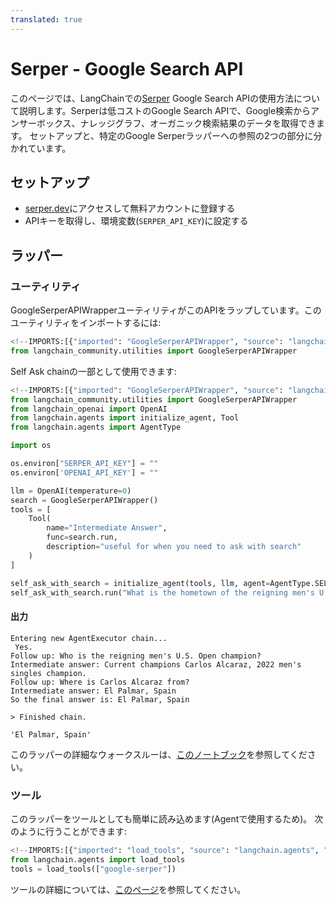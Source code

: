 ```yaml
---
translated: true
---
```


# Serper - Google Search API

このページでは、LangChainでの[Serper](https://serper.dev) Google Search APIの使用方法について説明します。Serperは低コストのGoogle Search APIで、Google検索からアンサーボックス、ナレッジグラフ、オーガニック検索結果のデータを取得できます。
セットアップと、特定のGoogle Serperラッパーへの参照の2つの部分に分かれています。

## セットアップ

- [serper.dev](https://serper.dev)にアクセスして無料アカウントに登録する
- APIキーを取得し、環境変数(`SERPER_API_KEY`)に設定する

## ラッパー

### ユーティリティ

GoogleSerperAPIWrapperユーティリティがこのAPIをラップしています。このユーティリティをインポートするには:

```python
<!--IMPORTS:[{"imported": "GoogleSerperAPIWrapper", "source": "langchain_community.utilities", "docs": "https://api.python.langchain.com/en/latest/utilities/langchain_community.utilities.google_serper.GoogleSerperAPIWrapper.html", "title": "Serper - Google Search API"}]-->
from langchain_community.utilities import GoogleSerperAPIWrapper
```

Self Ask chainの一部として使用できます:

```python
<!--IMPORTS:[{"imported": "GoogleSerperAPIWrapper", "source": "langchain_community.utilities", "docs": "https://api.python.langchain.com/en/latest/utilities/langchain_community.utilities.google_serper.GoogleSerperAPIWrapper.html", "title": "Serper - Google Search API"}, {"imported": "OpenAI", "source": "langchain_openai", "docs": "https://api.python.langchain.com/en/latest/llms/langchain_openai.llms.base.OpenAI.html", "title": "Serper - Google Search API"}, {"imported": "initialize_agent", "source": "langchain.agents", "docs": "https://api.python.langchain.com/en/latest/agents/langchain.agents.initialize.initialize_agent.html", "title": "Serper - Google Search API"}, {"imported": "Tool", "source": "langchain.agents", "docs": "https://api.python.langchain.com/en/latest/tools/langchain_core.tools.Tool.html", "title": "Serper - Google Search API"}, {"imported": "AgentType", "source": "langchain.agents", "docs": "https://api.python.langchain.com/en/latest/agents/langchain.agents.agent_types.AgentType.html", "title": "Serper - Google Search API"}]-->
from langchain_community.utilities import GoogleSerperAPIWrapper
from langchain_openai import OpenAI
from langchain.agents import initialize_agent, Tool
from langchain.agents import AgentType

import os

os.environ["SERPER_API_KEY"] = ""
os.environ['OPENAI_API_KEY'] = ""

llm = OpenAI(temperature=0)
search = GoogleSerperAPIWrapper()
tools = [
    Tool(
        name="Intermediate Answer",
        func=search.run,
        description="useful for when you need to ask with search"
    )
]

self_ask_with_search = initialize_agent(tools, llm, agent=AgentType.SELF_ASK_WITH_SEARCH, verbose=True)
self_ask_with_search.run("What is the hometown of the reigning men's U.S. Open champion?")
```

#### 出力

```output
Entering new AgentExecutor chain...
 Yes.
Follow up: Who is the reigning men's U.S. Open champion?
Intermediate answer: Current champions Carlos Alcaraz, 2022 men's singles champion.
Follow up: Where is Carlos Alcaraz from?
Intermediate answer: El Palmar, Spain
So the final answer is: El Palmar, Spain

> Finished chain.

'El Palmar, Spain'
```

このラッパーの詳細なウォークスルーは、[このノートブック](/docs/integrations/tools/google_serper)を参照してください。

### ツール

このラッパーをツールとしても簡単に読み込めます(Agentで使用するため)。
次のように行うことができます:

```python
<!--IMPORTS:[{"imported": "load_tools", "source": "langchain.agents", "docs": "https://api.python.langchain.com/en/latest/agent_toolkits/langchain_community.agent_toolkits.load_tools.load_tools.html", "title": "Serper - Google Search API"}]-->
from langchain.agents import load_tools
tools = load_tools(["google-serper"])
```

ツールの詳細については、[このページ](/docs/modules/tools/)を参照してください。
